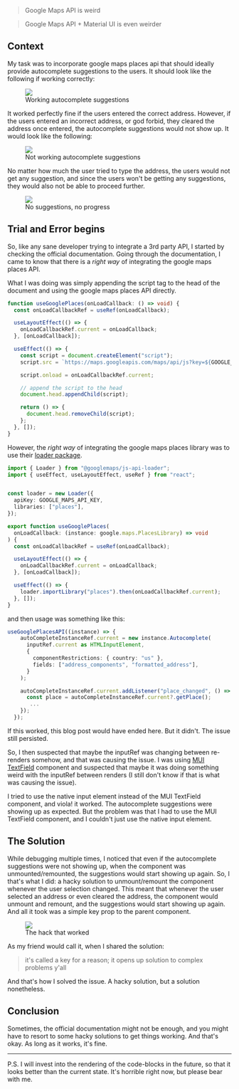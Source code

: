 
> Google Maps API is weird

> Google Maps API + Material UI is even weirder

## Context

My task was to incorporate google maps places api that should ideally provide autocomplete suggestions to the users.
It should look like the following if working correctly:


<figure className="w-full h-full flex flex-col">
  <img src={works} className="w-[30rem] mx-auto" />
  <figCaption className="mx-auto">Working autocomplete suggestions</figCaption>
</figure>


It worked perfectly fine if the users entered the correct address. However, if the users entered an incorrect address,
or god forbid, they cleared the address once entered, the autocomplete suggestions would not show up. It would look like the following:


<figure className="w-full h-full flex flex-col">
  <img src={notWorking} className="w-[30rem] mx-auto" />
  <figCaption className="mx-auto">Not working autocomplete suggestions</figCaption>
</figure>


No matter how much the user tried to type the address, the users would not get any suggestion, and since the users won't be 
getting any suggestions, they would also not be able to proceed further.


<figure className="w-full h-full flex flex-col">
  <img src={notWorking2} className="w-[30rem] mx-auto" />
  <figCaption className="mx-auto">No suggestions, no progress</figCaption>
</figure>

## Trial and Error begins

So, like any sane developer trying to integrate a 3rd party API, I started by checking the official documentation.
Going through the documentation, I came to know that there is a _right way_ of integrating the google maps places API.

What I was doing was simply appending the script tag to the head of the document and using the google maps places API directly.
```typescript
function useGooglePlaces(onLoadCallback: () => void) {
  const onLoadCallbackRef = useRef(onLoadCallback);

  useLayoutEffect(() => {
    onLoadCallbackRef.current = onLoadCallback;
  }, [onLoadCallback]);

  useEffect(() => {
    const script = document.createElement("script");
    script.src = `https://maps.googleapis.com/maps/api/js?key=${GOOGLE_MAPS_API_KEY}&libraries=places`;

    script.onload = onLoadCallbackRef.current;

    // append the script to the head
    document.head.appendChild(script);

    return () => {
      document.head.removeChild(script);
    };
  }, []);
}
```

However, the _right way_ of integrating the google maps places library was to use their [loader package](https://developers.google.com/maps/documentation/javascript/overview#js_api_loader_package).
```typescript
import { Loader } from "@googlemaps/js-api-loader";
import { useEffect, useLayoutEffect, useRef } from "react";


const loader = new Loader({
  apiKey: GOOGLE_MAPS_API_KEY,
  libraries: ["places"],
});

export function useGooglePlaces(
  onLoadCallback: (instance: google.maps.PlacesLibrary) => void
) {
  const onLoadCallbackRef = useRef(onLoadCallback);

  useLayoutEffect(() => {
    onLoadCallbackRef.current = onLoadCallback;
  }, [onLoadCallback]);

  useEffect(() => {
    loader.importLibrary("places").then(onLoadCallbackRef.current);
  }, []);
}
```
and then usage was something like this:
```typescript
useGooglePlacesAPI((instance) => {
    autoCompleteInstanceRef.current = new instance.Autocomplete(
      inputRef.current as HTMLInputElement,
      {
        componentRestrictions: { country: "us" },
        fields: ["address_components", "formatted_address"],
      }
    );

    autoCompleteInstanceRef.current.addListener("place_changed", () => {
      const place = autoCompleteInstanceRef.current?.getPlace();
       ...
    });
  });
```


If this worked, this blog post would have ended here. But it didn't. The issue still persisted.

So, I then suspected that maybe the inputRef was changing between re-renders somehow, and that was causing the issue.
I was using [MUI TextField](https://mui.com/material-ui/react-text-field/) component and suspected that maybe it was doing something 
weird with the inputRef between renders (I still don't know if that is what was causing the issue).

I tried to use the native input element instead of the MUI TextField component, and viola! it worked. The autocomplete suggestions were showing up as expected.
But the problem was that I had to use the MUI TextField component, and I couldn't just use the native input element.

## The Solution
While debugging multiple times, I noticed that even if the autocomplete suggestions were not showing up, when the component was unmounted/remounted, the suggestions
would start showing up again. So, I that's what I did: a hacky solution to unmount/remount the component whenever the user selection changed. This meant that whenever
the user selected an address or even cleared the address, the component would unmount and remount, and the suggestions would start showing up again.
And all it took was a simple <span className="text-accent font-bold">key</span> prop to the parent component.
<figure className="w-full h-full flex flex-col">
  <img src={theHack} className="w-[30rem] mx-auto" />
  <figCaption className="mx-auto">The hack that worked</figCaption>
</figure>

As my friend would call it, when I shared the solution:
> it's called a key for a reason; it opens up solution to complex problems y'all

And that's how I solved the issue. A hacky solution, but a solution nonetheless.

## Conclusion
Sometimes, the official documentation might not be enough, and you might have to resort to some hacky solutions to get things working.
And that's okay. As long as it works, it's fine.

---
P.S. I will invest into the rendering of the code-blocks in the future, so that it looks better than the current state. 
It's horrible right now, but please bear with me.
